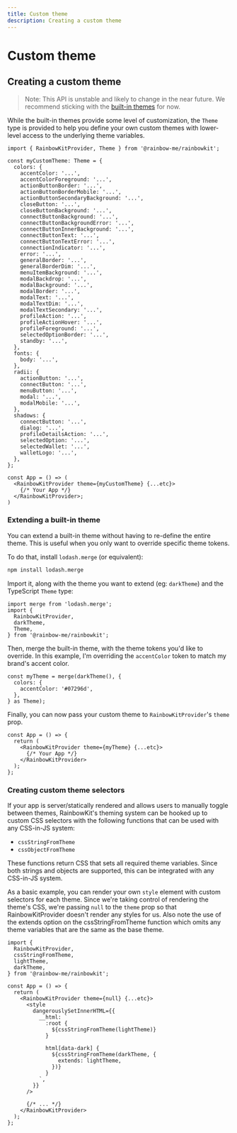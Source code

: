 ```yaml
---
title: Custom theme
description: Creating a custom theme
---
```


# Custom theme

## Creating a custom theme

> Note: This API is unstable and likely to change
> in the near future. We recommend sticking with the [built-in themes](/docs/theming) for
> now.

While the built-in themes provide some level of customization, the `Theme` type is provided to help you define your own custom themes with lower-level access to the underlying theme variables.

```tsx
import { RainbowKitProvider, Theme } from '@rainbow-me/rainbowkit';

const myCustomTheme: Theme = {
  colors: {
    accentColor: '...',
    accentColorForeground: '...',
    actionButtonBorder: '...',
    actionButtonBorderMobile: '...',
    actionButtonSecondaryBackground: '...',
    closeButton: '...',
    closeButtonBackground: '...',
    connectButtonBackground: '...',
    connectButtonBackgroundError: '...',
    connectButtonInnerBackground: '...',
    connectButtonText: '...',
    connectButtonTextError: '...',
    connectionIndicator: '...',
    error: '...',
    generalBorder: '...',
    generalBorderDim: '...',
    menuItemBackground: '...',
    modalBackdrop: '...',
    modalBackground: '...',
    modalBorder: '...',
    modalText: '...',
    modalTextDim: '...',
    modalTextSecondary: '...',
    profileAction: '...',
    profileActionHover: '...',
    profileForeground: '...',
    selectedOptionBorder: '...',
    standby: '...',
  },
  fonts: {
    body: '...',
  },
  radii: {
    actionButton: '...',
    connectButton: '...',
    menuButton: '...',
    modal: '...',
    modalMobile: '...',
  },
  shadows: {
    connectButton: '...',
    dialog: '...',
    profileDetailsAction: '...',
    selectedOption: '...',
    selectedWallet: '...',
    walletLogo: '...',
  },
};

const App = () => (
  <RainbowKitProvider theme={myCustomTheme} {...etc}>
    {/* Your App */}
  </RainbowKitProvider>;
)
```

### Extending a built-in theme

You can extend a built-in theme without having to re-define the entire theme. This is useful when you only want to override specific theme tokens.

To do that, install `lodash.merge` (or equivalent):

```bash
npm install lodash.merge
```

Import it, along with the theme you want to extend (eg: `darkTheme`) and the TypeScript `Theme` type:

```tsx
import merge from 'lodash.merge';
import {
  RainbowKitProvider,
  darkTheme,
  Theme,
} from '@rainbow-me/rainbowkit';
```

Then, merge the built-in theme, with the theme tokens you'd like to override. In this example, I'm overriding the `accentColor` token to match my brand's accent color.

```tsx
const myTheme = merge(darkTheme(), {
  colors: {
    accentColor: '#07296d',
  },
} as Theme);
```

Finally, you can now pass your custom theme to `RainbowKitProvider`'s `theme` prop.

```tsx
const App = () => {
  return (
    <RainbowKitProvider theme={myTheme} {...etc}>
      {/* Your App */}
    </RainbowKitProvider>
  );
};
```

### Creating custom theme selectors

If your app is server/statically rendered and allows users to manually toggle between themes, RainbowKit's theming system can be hooked up to custom CSS selectors with the following functions that can be used with any CSS-in-JS system:

- `cssStringFromTheme`
- `cssObjectFromTheme`

These functions return CSS that sets all required theme variables. Since both strings and objects are supported, this can be integrated with any CSS-in-JS system.

As a basic example, you can render your own `style` element with custom selectors for each theme. Since we're taking control of rendering the theme's CSS, we're passing `null` to the `theme` prop so that RainbowKitProvider doesn't render any styles for us. Also note the use of the extends option on the cssStringFromTheme function which omits any theme variables that are the same as the base theme.

```tsx
import {
  RainbowKitProvider,
  cssStringFromTheme,
  lightTheme,
  darkTheme,
} from '@rainbow-me/rainbowkit';

const App = () => {
  return (
    <RainbowKitProvider theme={null} {...etc}>
      <style
        dangerouslySetInnerHTML={{
          __html: `
            :root {
              ${cssStringFromTheme(lightTheme)}
            }

            html[data-dark] {
              ${cssStringFromTheme(darkTheme, {
                extends: lightTheme,
              })}
            }
          `,
        }}
      />

      {/* ... */}
    </RainbowKitProvider>
  );
};
```
